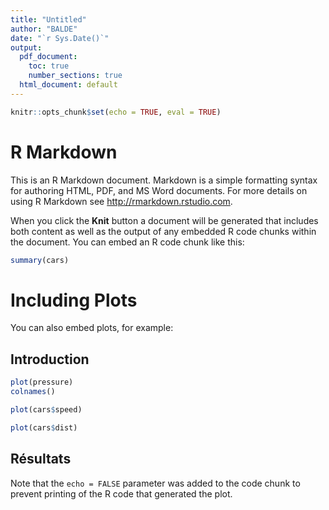 ```yaml
---
title: "Untitled"
author: "BALDE"
date: "`r Sys.Date()`"
output:
  pdf_document: 
    toc: true
    number_sections: true
  html_document: default
---
```


```r
knitr::opts_chunk$set(echo = TRUE, eval = TRUE)
```

# R Markdown

This is an R Markdown document. Markdown is a simple formatting syntax for authoring HTML, PDF, and MS Word documents. For more details on using R Markdown see <http://rmarkdown.rstudio.com>.

When you click the **Knit** button a document will be generated that includes both content as well as the output of any embedded R code chunks within the document. You can embed an R code chunk like this:

```r
summary(cars)
```

# Including Plots

You can also embed plots, for example:


## Introduction



```r
plot(pressure)
colnames()
```

```r
plot(cars$speed)

```

```r
plot(cars$dist)

```
## Résultats

Note that the `echo = FALSE` parameter was added to the code chunk to prevent printing of the R code that generated the plot.
